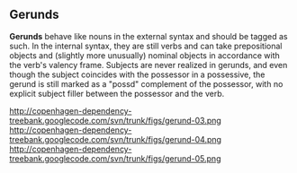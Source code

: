 ==  Gerunds ==

'''Gerunds''' behave like nouns in the external syntax and should be tagged as such. In the internal syntax, they are still verbs and can take prepositional objects and (slightly more unusually) nominal objects in accordance with the verb's valency frame. Subjects are never realized in gerunds, and even though the subject coincides with the possessor in a possessive, the gerund is still marked as a "possd" complement of the possessor, with no explicit subject filler between the possessor and the verb.

http://copenhagen-dependency-treebank.googlecode.com/svn/trunk/figs/gerund-03.png http://copenhagen-dependency-treebank.googlecode.com/svn/trunk/figs/gerund-04.png http://copenhagen-dependency-treebank.googlecode.com/svn/trunk/figs/gerund-05.png
